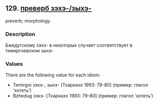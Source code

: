 ## 129. <a href =  'https://agricolamz.github.io/The_Circassian_Isoglosses_Database/129.html' target='_blank'>преверб зэхэ-/зыхэ-</a>
preverb; morphology

### Description

Бжедугскому зэхэ- в некоторых случает соответствует в темиргоевском зыхэ-

### Values
There are the following value for each idiom:

* Temirgoi  зэхэ-, зыхэ- [Тхаркахо 1993: 79-80] (пример: глагол 'хотеть')
* Bzhedug  зэхэ- [Тхаркахо 1993: 79-80] (пример: глагол 'хотеть')

